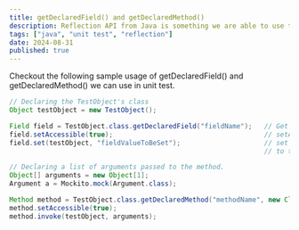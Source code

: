 ```yaml
---
title: getDeclaredField() and getDeclaredMethod()
description: Reflection API from Java is something we are able to use to access and modify fields or methods during runtime.
tags: ["java", "unit test", "reflection"]
date: 2024-08-31
published: true
---
```


<Callout icon="⏰">
Checkout the following sample usage of getDeclaredField() and getDeclaredMethod() we can use in unit test.
</Callout>

```java
// Declaring the TestObject's class
Object testObject = new TestObject();

Field field = TestObject.class.getDeclaredField("fieldName");   // Get declared field from the TestObject's class
field.setAccessible(true);                                      // setAccessible to TRUE so that we can access the private field.
field.set(testObject, "fieldValueToBeSet");                     // set our TestObject class's declared field 
                                                                // to the specific value we wanna use for testing.

// Declaring a list of arguments passed to the method.
Object[] arguments = new Object[1];
Argument a = Mockito.mock(Argument.class);

Method method = TestObject.class.getDeclaredMethod("methodName", new Class[]{Argument.class});  // Get declared method from the TestObject's class
method.setAccessible(true);                                                                     // setAccessible to TRUE so that we can access the private method.
method.invoke(testObject, arguments);                                                           // invoke our method in TestObject using our specified arguments in runtime
```
